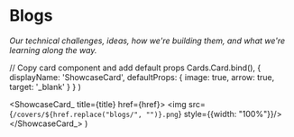 

# Blogs

*Our technical challenges, ideas, how we're building them, and what we're learning along the way.*

<Cards>
  <ShowcaseCard title="📝 Large Language Models are Bad at Refactoring Code" href="blogs/refactor-python"/>
  <ShowcaseCard title="🕸️ A Simple Proxy for Azure and OpenAI raised our GPT4 TPM limit by 24x" href="blogs/openai-proxy"/>
  <ShowcaseCard title="🧪 Having GPT-4 Iterate on Unit Tests like a Human" href="blogs/ai-unit-tests"/>
  <ShowcaseCard title="🔄 Zero Downtime Deployment with < 50 lines of bash" href="blogs/zero-downtime-deployment"/>
  <ShowcaseCard title="🗺️ How an AI plans code changes across an entire GitHub Repository" href="blogs/ai-code-planning"/>
  <ShowcaseCard title="🛠️ AI Junior Dev meets Super-Linter" href="blogs/super-linter"/>
  <ShowcaseCard title="🤔 Why getting GPT-4 to modify files is hard" href="blogs/gpt-4-modification"/>
  <ShowcaseCard title="💸 When you should handle tech debt" href="blogs/automate-tech-debt"/>
  <ShowcaseCard title="🏠 Self Hosting an AI Junior Developer" href="blogs/self-hosting"/>
  <ShowcaseCard title="📈 Improving LlamaIndex’s Code Chunker by Cleaning Tree-Sitter CSTs" href="blogs/chunking-improvements"/>
  <ShowcaseCard title="🎓 How our AI junior dev reads all of your documentation" href="blogs/reading-docs"/>
  <ShowcaseCard title="🧹 Sweep's Core Algorithm" href="blogs/sweeps-core-algo"/>
  <ShowcaseCard title="⚙️ Generating 50k+ embeddings in 25 seconds using GTE 🧠 and MapReduce 💻" href="blogs/generating-50k-embeddings-with-gte"/>
  <ShowcaseCard title="🍪 Chunking 2M+ files a day for Code Search using Syntax Trees" href="blogs/chunking-2m-files"/>
  <ShowcaseCard title="🤖 Letting an AI Junior Dev run GitHub Actions" href="blogs/giving-dev-tools"/>
  <ShowcaseCard title="🔍 Code Search Infra for an AI junior developer - that doesn't store code" href="blogs/search-infra"/>
  <ShowcaseCard title="📚 Understanding your codebase with ctags" href="blogs/understanding-codebase-with-ctags"/>
  <ShowcaseCard title="🏗️ Building a code search engine in one day" href="blogs/building-code-search"/>
  <ShowcaseCard title="🌐 GPT 32k, 💻 Open-source, DeepLake 🏞️, GPT Functions Search 🔍 and more!" href="blogs/gpt-32k-open-source"/>
</Cards>

  // Copy card component and add default props
  Cards.Card.bind(),
  {
    displayName: 'ShowcaseCard',
    defaultProps: {
      image: true,
      arrow: true,
      target: '_blank'
    }
  }
)

  <ShowcaseCard_ title={title} href={href}>
    <img src={`/covers/${href.replace("blogs/", "")}.png`} style={{width: "100%"}}/>
  </ShowcaseCard_>
)

